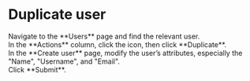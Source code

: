 # Duplicate user

<Steps>

<div>
<Nav name="console" />
</div>

<div>
Navigate to the **Users** page and find the relevant user.
</div>

<div>
In the **Actions** column, click the <Icon name="..."/> icon, then click **Duplicate**.
</div>

<div>
In the **Create user** page, modify the user’s attributes, especially the "Name", "Username", and "Email".
</div>

<div>
Click **Submit**.
</div>

</Steps>